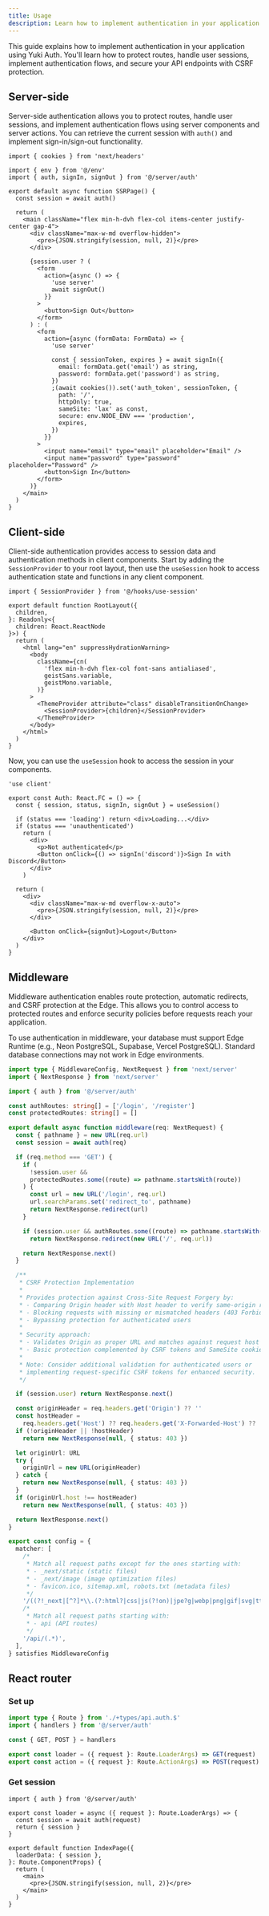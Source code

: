```yaml
---
title: Usage
description: Learn how to implement authentication in your application using Yuki Auth. This guide covers server-side and client-side authentication, middleware, and CSRF protection.
---
```


This guide explains how to implement authentication in your application using Yuki Auth. You'll learn how to protect routes, handle user sessions, implement authentication flows, and secure your API endpoints with CSRF protection.

## Server-side

Server-side authentication allows you to protect routes, handle user sessions, and implement authentication flows using server components and server actions. You can retrieve the current session with `auth()` and implement sign-in/sign-out functionality.

```tsx
import { cookies } from 'next/headers'

import { env } from '@/env'
import { auth, signIn, signOut } from '@/server/auth'

export default async function SSRPage() {
  const session = await auth()

  return (
    <main className="flex min-h-dvh flex-col items-center justify-center gap-4">
      <div className="max-w-md overflow-hidden">
        <pre>{JSON.stringify(session, null, 2)}</pre>
      </div>

      {session.user ? (
        <form
          action={async () => {
            'use server'
            await signOut()
          }}
        >
          <button>Sign Out</button>
        </form>
      ) : (
        <form
          action={async (formData: FormData) => {
            'use server'

            const { sessionToken, expires } = await signIn({
              email: formData.get('email') as string,
              password: formData.get('password') as string,
            })
            ;(await cookies()).set('auth_token', sessionToken, {
              path: '/',
              httpOnly: true,
              sameSite: 'lax' as const,
              secure: env.NODE_ENV === 'production',
              expires,
            })
          }}
        >
          <input name="email" type="email" placeholder="Email" />
          <input name="password" type="password" placeholder="Password" />
          <button>Sign In</button>
        </form>
      )}
    </main>
  )
}
```

## Client-side

Client-side authentication provides access to session data and authentication methods in client components. Start by adding the `SessionProvider` to your root layout, then use the `useSession` hook to access authentication state and functions in any client component.

```tsx
import { SessionProvider } from '@/hooks/use-session'

export default function RootLayout({
  children,
}: Readonly<{
  children: React.ReactNode
}>) {
  return (
    <html lang="en" suppressHydrationWarning>
      <body
        className={cn(
          'flex min-h-dvh flex-col font-sans antialiased',
          geistSans.variable,
          geistMono.variable,
        )}
      >
        <ThemeProvider attribute="class" disableTransitionOnChange>
          <SessionProvider>{children}</SessionProvider>
        </ThemeProvider>
      </body>
    </html>
  )
}
```

Now, you can use the `useSession` hook to access the session in your components.

```tsx
'use client'

export const Auth: React.FC = () => {
  const { session, status, signIn, signOut } = useSession()

  if (status === 'loading') return <div>Loading...</div>
  if (status === 'unauthenticated')
    return (
      <div>
        <p>Not authenticated</p>
        <Button onClick={() => signIn('discord')}>Sign In with Discord</Button>
      </div>
    )

  return (
    <div>
      <div className="max-w-md overflow-x-auto">
        <pre>{JSON.stringify(session, null, 2)}</pre>
      </div>

      <Button onClick={signOut}>Logout</Button>
    </div>
  )
}
```

## Middleware

Middleware authentication enables route protection, automatic redirects, and CSRF protection at the Edge. This allows you to control access to protected routes and enforce security policies before requests reach your application.

<Callout type="warn">
  To use authentication in middleware, your database must support Edge Runtime
  (e.g., Neon PostgreSQL, Supabase, Vercel PostgreSQL). Standard database
  connections may not work in Edge environments.
</Callout>

```ts title="middleware.ts"
import type { MiddlewareConfig, NextRequest } from 'next/server'
import { NextResponse } from 'next/server'

import { auth } from '@/server/auth'

const authRoutes: string[] = ['/login', '/register']
const protectedRoutes: string[] = []

export default async function middleware(req: NextRequest) {
  const { pathname } = new URL(req.url)
  const session = await auth(req)

  if (req.method === 'GET') {
    if (
      !session.user &&
      protectedRoutes.some((route) => pathname.startsWith(route))
    ) {
      const url = new URL('/login', req.url)
      url.searchParams.set('redirect_to', pathname)
      return NextResponse.redirect(url)
    }

    if (session.user && authRoutes.some((route) => pathname.startsWith(route)))
      return NextResponse.redirect(new URL('/', req.url))

    return NextResponse.next()
  }

  /**
   * CSRF Protection Implementation
   *
   * Provides protection against Cross-Site Request Forgery by:
   * - Comparing Origin header with Host header to verify same-origin requests
   * - Blocking requests with missing or mismatched headers (403 Forbidden)
   * - Bypassing protection for authenticated users
   *
   * Security approach:
   * - Validates Origin as proper URL and matches against request host
   * - Basic protection complemented by CSRF tokens and SameSite cookies
   *
   * Note: Consider additional validation for authenticated users or
   * implementing request-specific CSRF tokens for enhanced security.
   */

  if (session.user) return NextResponse.next()

  const originHeader = req.headers.get('Origin') ?? ''
  const hostHeader =
    req.headers.get('Host') ?? req.headers.get('X-Forwarded-Host') ?? ''
  if (!originHeader || !hostHeader)
    return new NextResponse(null, { status: 403 })

  let originUrl: URL
  try {
    originUrl = new URL(originHeader)
  } catch {
    return new NextResponse(null, { status: 403 })
  }
  if (originUrl.host !== hostHeader)
    return new NextResponse(null, { status: 403 })

  return NextResponse.next()
}

export const config = {
  matcher: [
    /*
     * Match all request paths except for the ones starting with:
     * - _next/static (static files)
     * - _next/image (image optimization files)
     * - favicon.ico, sitemap.xml, robots.txt (metadata files)
     */
    '/((?!_next|[^?]*\\.(?:html?|css|js(?!on)|jpe?g|webp|png|gif|svg|ttf|woff2?|ico|csv|docx?|xlsx?|zip|webmanifest)).*)',
    /*
     * Match all request paths starting with:
     * - api (API routes)
     */
    '/api/(.*)',
  ],
} satisfies MiddlewareConfig
```

## React router

### Set up

```ts title="app/routes/api.auth.$.ts"
import type { Route } from './+types/api.auth.$'
import { handlers } from '@/server/auth'

const { GET, POST } = handlers

export const loader = ({ request }: Route.LoaderArgs) => GET(request)
export const action = ({ request }: Route.ActionArgs) => POST(request)
```

### Get session

```tsx title="app/routes/index.tsx"
import { auth } from '@/server/auth'

export const loader = async ({ request }: Route.LoaderArgs) => {
  const session = await auth(request)
  return { session }
}

export default function IndexPage({
  loaderData: { session },
}: Route.ComponentProps) {
  return (
    <main>
      <pre>{JSON.stringify(session, null, 2)}</pre>
    </main>
  )
}
```
